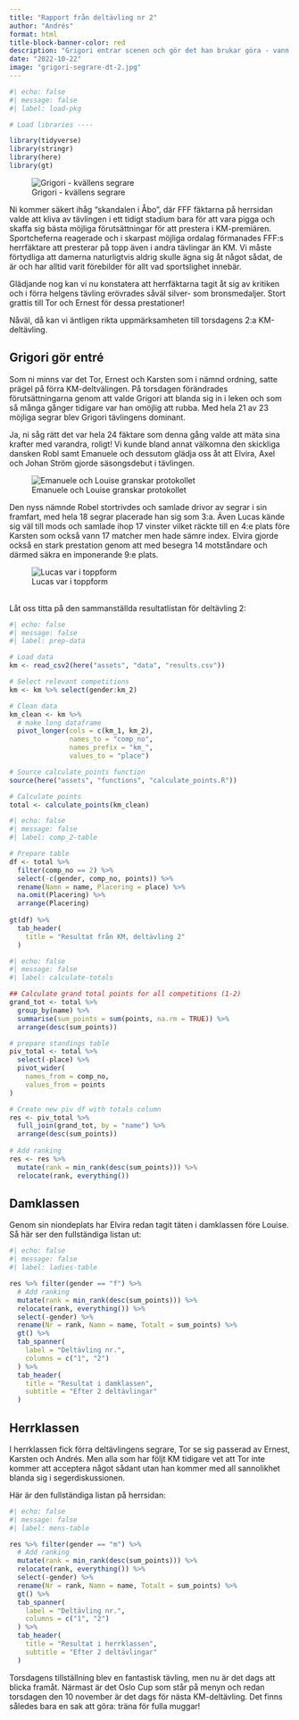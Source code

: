 ```yaml
---
title: "Rapport från deltävling nr 2"
author: "Andrés"
format: html
title-block-banner-color: red
description: "Grigori entrar scenen och gör det han brukar göra - vann storstilat. Torsdagens drabbning drog fulla hus och samlade ett startfält bestående av hela 24 peppade kombatanter."
date: "2022-10-22"
image: "grigori-segrare-dt-2.jpg"
---
```


```r
#| echo: false
#| message: false
#| label: load-pkg

# Load libraries ----

library(tidyverse)
library(stringr)
library(here)
library(gt)
```

![Grigori - kvällens segrare](grigori-segrare-dt-2.jpg){.column-page}

Ni kommer säkert ihåg "skandalen i Åbo", där FFF fäktarna på herrsidan valde att kliva av tävlingen i ett tidigt stadium bara för att vara pigga och skaffa sig bästa möjliga förutsättningar för att prestera i KM-premiären. Sportcheferna reagerade och i skarpast möjliga ordalag förmanades FFF:s herrfäktare att presterar på topp även i andra tävlingar än KM. Vi måste förtydliga att damerna naturligtvis aldrig skulle ägna sig åt något sådat, de är och har alltid varit förebilder för allt vad sportslighet innebär.

Glädjande nog kan vi nu konstatera att herrfäktarna tagit åt sig av kritiken och i förra helgens tävling erövrades såväl silver- som bronsmedaljer. Stort grattis till Tor och Ernest för dessa prestationer!

Nåväl, då kan vi äntligen rikta uppmärksamheten till torsdagens 2:a KM-deltävling.

## Grigori gör entré

Som ni minns var det Tor, Ernest och Karsten som i nämnd ordning, satte prägel på förra KM-deltvälingen. På torsdagen förändrades förutsättningarna genom att valde Grigori att blanda sig in i leken och som så många gånger tidigare var han omöjlig att rubba. Med hela 21 av 23 möjliga segrar blev Grigori tävlingens dominant. 

Ja, ni såg rätt det var hela 24 fäktare som denna gång valde att mäta sina krafter med varandra, roligt! Vi kunde bland annat välkomna den skickliga dansken Robl samt Emanuele och dessutom glädja oss åt att Elvira, Axel och Johan Ström gjorde säsongsdebut i tävlingen.

![Emanuele och Louise granskar protokollet](louise-protokoll.jpg)

Den nyss nämnde Robel stortrivdes och samlade drivor av segrar i sin framfart, med hela 18 segrar placerade han sig som 3:a. Även Lucas kände sig väl till mods och samlade ihop 17 vinster vilket räckte till en 4:e plats före Karsten som också vann 17 matcher men hade sämre index. Elvira gjorde också en stark prestation genom att med besegra 14 motståndare och därmed säkra en imponerande 9:e plats.

![Lucas var i toppform](lucas-ian.jpg)

\
Låt oss titta på den sammanställda resultatlistan för deltävling 2:

```r
#| echo: false
#| message: false
#| label: prep-data

# Load data
km <- read_csv2(here("assets", "data", "results.csv"))

# Select relevant competitions
km <- km %>% select(gender:km_2)

# Clean data
km_clean <- km %>%
  # make long dataframe
  pivot_longer(cols = c(km_1, km_2), 
               names_to = "comp_no",
               names_prefix = "km_",
               values_to = "place")

# Source calculate_points function
source(here("assets", "functions", "calculate_points.R"))

# Calculate points
total <- calculate_points(km_clean)


```

```r
#| echo: false
#| message: false
#| label: comp_2-table

# Prepare table
df <- total %>% 
  filter(comp_no == 2) %>% 
  select(-c(gender, comp_no, points)) %>%
  rename(Namn = name, Placering = place) %>% 
  na.omit(Placering) %>% 
  arrange(Placering)
  
gt(df) %>% 
  tab_header(
    title = "Resultat från KM, deltävling 2"
  )

```

```r
#| echo: false
#| message: false
#| label: calculate-totals

## Calculate grand total points for all competitions (1-2)
grand_tot <- total %>% 
  group_by(name) %>%
  summarise(sum_points = sum(points, na.rm = TRUE)) %>% 
  arrange(desc(sum_points))

# prepare standings table
piv_total <- total %>%
  select(-place) %>% 
  pivot_wider(
    names_from = comp_no, 
    values_from = points
)

# Create new piv df with totals column
res <- piv_total %>%
  full_join(grand_tot, by = "name") %>% 
  arrange(desc(sum_points))
  
# Add ranking
res <- res %>% 
  mutate(rank = min_rank(desc(sum_points))) %>% 
  relocate(rank, everything())

```

## Damklassen

Genom sin niondeplats har Elvira redan tagit täten i damklassen före Louise. Så här ser den fullständiga listan ut:

```r
#| echo: false
#| message: false
#| label: ladies-table

res %>% filter(gender == "f") %>% 
  # Add ranking
  mutate(rank = min_rank(desc(sum_points))) %>% 
  relocate(rank, everything()) %>%
  select(-gender) %>% 
  rename(Nr = rank, Namn = name, Totalt = sum_points) %>% 
  gt() %>% 
  tab_spanner(
    label = "Deltävling nr.",
    columns = c("1", "2")
  ) %>% 
  tab_header(
    title = "Resultat i damklassen",
    subtitle = "Efter 2 deltävlingar"
  )
```

## Herrklassen

I herrklassen fick förra deltävlingens segrare, Tor se sig passerad av Ernest, Karsten och Andrés. Men alla som har följt KM tidigare vet att Tor inte kommer att acceptera något sådant utan han kommer med all sannolikhet blanda sig i segerdiskussionen.

Här är den fullständiga listan på herrsidan:

```r
#| echo: false
#| message: false
#| label: mens-table

res %>% filter(gender == "m") %>% 
  # Add ranking
  mutate(rank = min_rank(desc(sum_points))) %>% 
  relocate(rank, everything()) %>%
  select(-gender) %>% 
  rename(Nr = rank, Namn = name, Totalt = sum_points) %>% 
  gt() %>% 
  tab_spanner(
    label = "Deltävling nr.",
    columns = c("1", "2")
  ) %>% 
  tab_header(
    title = "Resultat i herrklassen",
    subtitle = "Efter 2 deltävlingar"
  )
```

Torsdagens tillställning blev en fantastisk tävling, men nu är det dags att blicka framåt. Närmast är det Oslo Cup som står på menyn och redan torsdagen den 10 november är det dags för nästa KM-deltävling. Det finns således bara en sak att göra: träna för fulla muggar!
